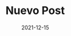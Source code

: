 ---
title: Nuevo Post
date: '2021-12-15'
tags: []
draft: true
summary: Tal vez sea un poco inicial pero
images: []
layout: PostLayout
authors: ['default']
---